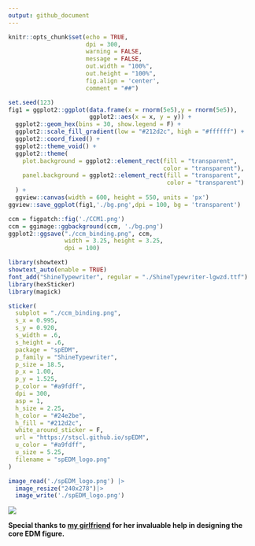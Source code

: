 ```yaml
---
output: github_document
---
```


```r
knitr::opts_chunk$set(echo = TRUE,
                      dpi = 300,
                      warning = FALSE,
                      message = FALSE,
                      out.width = "100%",
                      out.height = "100%",
                      fig.align = 'center',
                      comment = "##")
```

```r
set.seed(123)
fig1 = ggplot2::ggplot(data.frame(x = rnorm(5e5),y = rnorm(5e5)), 
                       ggplot2::aes(x = x, y = y)) +
  ggplot2::geom_hex(bins = 30, show.legend = F) +
  ggplot2::scale_fill_gradient(low = "#212d2c", high = "#ffffff") + 
  ggplot2::coord_fixed() + 
  ggplot2::theme_void() +
  ggplot2::theme(
    plot.background = ggplot2::element_rect(fill = "transparent", 
                                            color = "transparent"),
    panel.background = ggplot2::element_rect(fill = "transparent", 
                                             color = "transparent")
  ) +
  ggview::canvas(width = 600, height = 550, units = 'px')
ggview::save_ggplot(fig1,'./bg.png',dpi = 100, bg = 'transparent')

ccm = figpatch::fig('./CCM1.png')
ccm = ggimage::ggbackground(ccm, './bg.png')
ggplot2::ggsave("./ccm_binding.png", ccm,
                width = 3.25, height = 3.25, 
                dpi = 100)

library(showtext)
showtext_auto(enable = TRUE)
font_add("ShineTypewriter", regular = "./ShineTypewriter-lgwzd.ttf")
library(hexSticker)
library(magick)

sticker(
  subplot = "./ccm_binding.png",
  s_x = 0.995,
  s_y = 0.920,
  s_width = .6,
  s_height = .6,
  package = "spEDM",
  p_family = "ShineTypewriter",
  p_size = 18.5,
  p_x = 1.00,
  p_y = 1.525,
  p_color = "#a9fdff",
  dpi = 300,
  asp = 1,
  h_size = 2.25,
  h_color = "#24e2be",
  h_fill = "#212d2c",
  white_around_sticker = F,
  url = "https://stscl.github.io/spEDM",
  u_color = "#a9fdff",
  u_size = 5.25,
  filename = "spEDM_logo.png"
)

image_read('./spEDM_logo.png') |> 
  image_resize("240x278")|> 
  image_write('./spEDM_logo.png')
```

![](./spEDM_logo.png)

**Special thanks to [my girlfriend](https://github.com/layeyo) for her invaluable help in designing the core EDM figure.**
